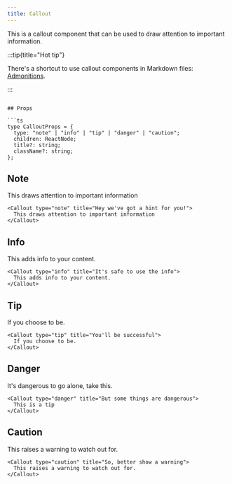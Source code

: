 ```yaml
---
title: Callout
---
```


This is a callout component that can be used to draw attention to important information.

:::tip{title="Hot tip"}

There's a shortcut to use callout components in Markdown files: [Admonitions](../docs/markdown/admonitions).

:::

````tsx

## Props

```ts
type CalloutProps = {
  type: "note" | "info" | "tip" | "danger" | "caution";
  children: ReactNode;
  title?: string;
  className?: string;
};
````

## Note

<Callout type="note" title="Hey, listen!">
  This draws attention to important information
</Callout>

```tsx
<Callout type="note" title="Hey we've got a hint for you!">
  This draws attention to important information
</Callout>
```

## Info

<Callout type="info" title="It's safe to use the info">
  This adds info to your content.
</Callout>

```tsx
<Callout type="info" title="It's safe to use the info">
  This adds info to your content.
</Callout>
```

## Tip

<Callout type="tip" title="You'll be successful">
  If you choose to be.
</Callout>

```tsx
<Callout type="tip" title="You'll be successful">
  If you choose to be.
</Callout>
```

## Danger

<Callout type="danger" title="But some things are dangerous">
  It's dangerous to go alone, take this.
</Callout>

```tsx
<Callout type="danger" title="But some things are dangerous">
  This is a tip
</Callout>
```

## Caution

<Callout type="caution" title="So, better show a warning">
  This raises a warning to watch out for.
</Callout>

```tsx
<Callout type="caution" title="So, better show a warning">
  This raises a warning to watch out for.
</Callout>
```
